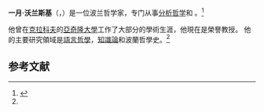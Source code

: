 {{expand|time=2017-03-29T14:54:35+00:00}}
{{Infobox_Scientist 
|name = 一月·沃兰斯基<br />Jan Woleński
|birth_date = {{birth date and age|1940|9|21}}
|birth_place = [[波蘭|波蘭]][[拉多姆|拉多姆]]
|religion = [[无神论|无神论]]
|residence = {{POL}}
|nationality = {{POL}}
|field = [[語言哲學|語言哲學]]<br />[[知識論|知識論]]<br />[[哲學史|哲學史]]
|alma_mater = [[亞捷隆大學|亞捷隆大學]]
}}
'''一月·沃兰斯基'''（{{lang-pl|'''Jan Woleński'''}}，{{bd|1940年|9月21日|||Woleński, Jan}}）是一位波兰哲学家，专门从事[[分析哲学|分析哲学]]和 {{link-en|洛华华沙逻辑学校|Lwów–Warsaw school of logic}}。<ref name="essays">{{cite book|title=Philosophy and Logic In Search of the Polish Tradition: Essays in Honour of Jan Woleński on the Occasion of his 60th Birthday|publisher=Springer Science & Business Media|isbn=978-94-017-0249-2|language=en|pages=10-16|year=2003|url=https://books.google.pl/books?id=RiQyBwAAQBAJ&pg=PT63&dq=jan+wolenski+polish+philosopher&hl=en&sa=X&redir_esc=y#v=onepage&q=jan%20wolenski&f=false|access-date=2017-03-29|archive-date=2017-03-31|archive-url=https://web.archive.org/web/20170331032019/https://books.google.pl/books?id=RiQyBwAAQBAJ&pg=PT63&dq=jan+wolenski+polish+philosopher&hl=en&sa=X&redir_esc=y#v=onepage&q=jan%20wolenski&f=false}}</ref>

他曾在[[克拉科夫|克拉科夫]]的[[亞捷隆大學|亞奇隆大學]]工作了大部分的學術生涯，他現在是榮譽教授。 他的主要研究領域是[[語言哲學|語言哲學]]，[[知識論|知識論]]和波蘭哲學史。<ref name="essays" />

== 参考文献 ==
{{reflist}}